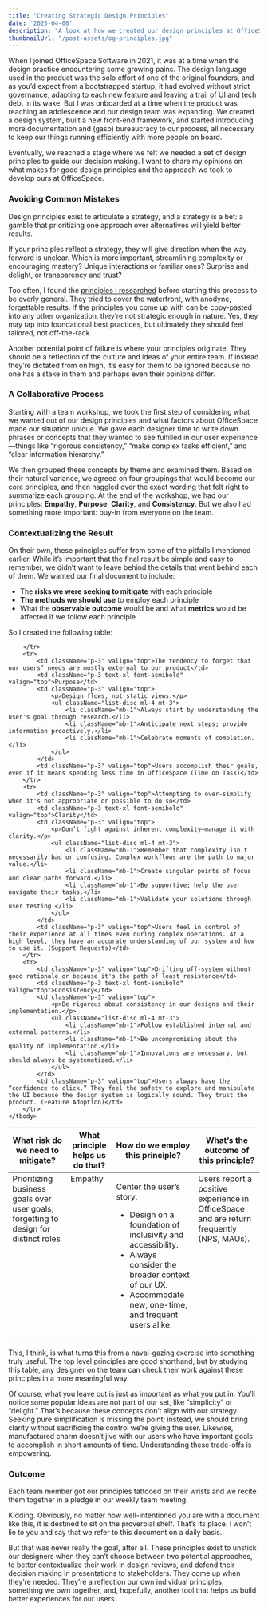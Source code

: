 ```yaml
---
title: "Creating Strategic Design Principles"
date: '2025-04-06'
description: "A look at how we created our design principles at OfficeSpace that help guide our decision making."
thumbnailUrl: "/post-assets/og-principles.jpg"
---
```


When I joined OfficeSpace Software in 2021, it was at a time when the design practice encountering some growing pains. The design language used in the product was the solo effort of one of the original founders, and as you’d expect from a bootstrapped startup, it had evolved without strict governance, adapting to each new feature and leaving a trail of UI and tech debt in its wake. But I was onboarded at a time when the product was reaching an adolescence and our design team was expanding. We created a design system, built a new front-end framework, and started introducing more documentation and (gasp) bureaucracy to our process, all necessary to keep our things running efficiently with more people on board.

Eventually, we reached a stage where we felt we needed a set of design principles to guide our decision making. I want to share my opinions on what makes for good design principles and the approach we took to develop ours at OfficeSpace.

### Avoiding Common Mistakes

Design principles exist to articulate a strategy, and a strategy is a bet: a gamble that prioritizing one approach over alternatives will yield better results.

If your principles reflect a strategy, they will give direction when the way forward is unclear. Which is more important, streamlining complexity or encouraging mastery? Unique interactions or familiar ones? Surprise and delight, or transparency and trust?

Too often, I found the <a href="https://principles.design/examples/" target="_blank">principles I researched</a> before starting this process to be overly general. They tried to cover the waterfront, with anodyne, forgettable results. If the principles you come up with can be copy-pasted into any other organization, they’re not strategic enough in nature. Yes, they may tap into foundational best practices, but ultimately they should feel tailored, not off-the-rack.

Another potential point of failure is where your principles originate. They should be a reflection of the culture and ideas of your entire team. If instead they’re dictated from on high, it’s easy for them to be ignored because no one has a stake in them and perhaps even their opinions differ.

### A Collaborative Process

Starting with a team workshop, we took the first step of considering what we wanted out of our design principles and what factors about OfficeSpace made our situation unique. We gave each designer time to write down phrases or concepts that they wanted to see fulfilled in our user experience—things like “rigorous consistency,” “make complex tasks efficient,” and “clear information hierarchy.”

We then grouped these concepts by theme and examined them. Based on their natural variance, we agreed on four groupings that would become our core principles, and then haggled over the exact wording that felt right to summarize each grouping. At the end of the workshop, we had our principles: **Empathy**, **Purpose**, **Clarity**, and **Consistency**. But we also had something more important: buy-in from everyone on the team.

### Contextualizing the Result

On their own, these principles suffer from some of the pitfalls I mentioned earlier. While it’s important that the final result be simple and easy to remember, we didn’t want to leave behind the details that went behind each of them. We wanted our final document to include:

- The **risks we were seeking to mitigate** with each principle
- **The methods we should use** to employ each principle
- What the **observable outcome** would be and what **metrics** would be affected if we follow each principle

So I created the following table:

<div className="max-w-full md:max-w-none lg:w-[896px] xl:w-[1152px] 2xl:w-[1280px] overflow-auto my-12">
<table className="table-fixed" className="not-prose text-base leading-tight w-[1400px] max-w-7xl border-separate border-spacing-px bg-neutral-200 dark:bg-neutral-700">
    <thead className="bg-neutral-100 dark:bg-neutral-800">
        <tr>
            <th className="font-degular p-3 font-semibold text-sm leading-tight text-left w-1/5">What risk do we need to mitigate?</th>
            <th className="font-degular p-3 font-semibold text-sm leading-tight text-left w-1/5">What principle helps us do that?</th>
            <th className="font-degular p-3 font-semibold text-sm leading-tight text-left w-2/5">How do we employ this principle?</th>
            <th className="font-degular p-3 font-semibold text-sm leading-tight text-left w-1/5">What’s the outcome of this principle?</th>
        </tr>
    </thead>
    <tbody className="bg-white dark:bg-neutral-900">
        <tr>
            <td className="p-3" valign="top">Prioritizing business goals over user goals; forgetting to design for distinct roles</td>
            <td className="p-3 text-xl font-semibold" valign="top">Empathy</td>
            <td className="p-3" valign="top">
                <p>Center the user’s story.</p>
                <ul className="list-disc ml-4 mt-3">
                    <li className="mb-1">Design on a foundation of inclusivity and accessibility.</li>
                    <li className="mb-1">Always consider the broader context of our UX.</li>
                    <li className="mb-1">Accommodate new, one-time, and frequent users alike.</li>
                </ul>
            </td>
            <td className="p-3" valign="top">Users report a positive experience in OfficeSpace and are return frequently (NPS, MAUs).</td>


        </tr>
        <tr>
            <td className="p-3" valign="top">The tendency to forget that our users’ needs are mostly external to our product</td>
            <td className="p-3 text-xl font-semibold" valign="top">Purpose</td>
            <td className="p-3" valign="top">
                <p>Design flows, not static views.</p>
                <ul className="list-disc ml-4 mt-3">
                    <li className="mb-1">Always start by understanding the user's goal through research.</li>
                    <li className="mb-1">Anticipate next steps; provide information proactively.</li>
                    <li className="mb-1">Celebrate moments of completion.</li>
                </ul>
            </td>
            <td className="p-3" valign="top">Users accomplish their goals, even if it means spending less time in OfficeSpace (Time on Task)</td>
        </tr>
        <tr>
            <td className="p-3" valign="top">Attempting to over-simplify when it's not appropriate or possible to do so</td>
            <td className="p-3 text-xl font-semibold" valign="top">Clarity</td>
            <td className="p-3" valign="top">
                <p>Don’t fight against inherent complexity—manage it with clarity.</p>
                <ul className="list-disc ml-4 mt-3">
                    <li className="mb-1">Remember that complexity isn’t necessarily bad or confusing. Complex workflows are the path to major value.</li>
                    <li className="mb-1">Create singular points of focus and clear paths forward.</li>
                    <li className="mb-1">Be supportive; help the user navigate their tasks.</li>
                    <li className="mb-1">Validate your solutions through user testing.</li>
                </ul>
            </td>
            <td className="p-3" valign="top">Users feel in control of their experience at all times even during complex operations. At a high level, they have an accurate understanding of our system and how to use it. (Support Requests)</td>
        </tr>
        <tr>
            <td className="p-3" valign="top">Drifting off-system without good rationale or because it's the path of least resistance</td>
            <td className="p-3 text-xl font-semibold" valign="top">Consistency</td>
            <td className="p-3" valign="top">
                <p>Be rigorous about consistency in our designs and their implementation.</p>
                <ul className="list-disc ml-4 mt-3">
                    <li className="mb-1">Follow established internal and external patterns.</li>
                    <li className="mb-1">Be uncompromising about the quality of implementation.</li>
                    <li className="mb-1">Innovations are necessary, but should always be systematized.</li>
                </ul>
            </td>
            <td className="p-3" valign="top">Users always have the “confidence to click.” They feel the safety to explore and manipulate the UI because the design system is logically sound. They trust the product. (Feature Adoption)</td>
        </tr>
    </tbody>
</table>
</div>


This, I think, is what turns this from a naval-gazing exercise into something truly useful. The top level principles are good shorthand, but by studying this table, any designer on the team can check their work against these principles in a more meaningful way.

Of course, what you leave out is just as important as what you put in. You’ll notice some popular ideas are not part of our set, like “simplicity” or “delight.” That’s because these concepts don’t align with our strategy. Seeking pure simplification is missing the point; instead, we should bring clarity without sacrificing the control we’re giving the user. Likewise, manufactured charm doesn’t jive with our users who have important goals to accomplish in short amounts of time. Understanding these trade-offs is empowering.

### Outcome

Each team member got our principles tattooed on their wrists and we recite them together in a pledge in our weekly team meeting.

Kidding. Obviously, no matter how well-intentioned you are with a document like this, it is destined to sit on the proverbial shelf. That’s its place. I won’t lie to you and say that we refer to this document on a daily basis.

But that was never really the goal, after all. These principles exist to unstick our designers when they can’t choose between two potential approaches, to better contextualize their work in design reviews, and defend their decision making in presentations to stakeholders. They come up when they’re needed. They’re a reflection our own individual principles, something we own together, and, hopefully, another tool that helps us build better experiences for our users.
